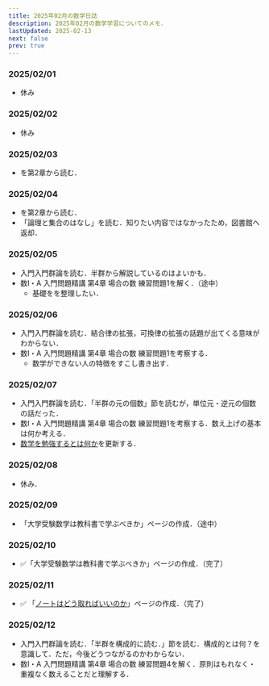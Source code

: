 ```yaml
---
title: 2025年02月の数学日誌
description: 2025年02月の数学学習についてのメモ．
lastUpdated: 2025-02-13
next: false
prev: true
---
```


### 2025/02/01
- 休み

### 2025/02/02
- 休み

### 2025/02/03
- <BookUnderstandingGroupsRingsAndFields />を第2章から読む．

### 2025/02/04
- <BookUnderstandingGroupsRingsAndFields />を第2章から読む．
- 「論理と集合のはなし」を読む．知りたい内容ではなかったため，図書館へ返却．

### 2025/02/05
- 入門入門群論を読む．半群から解説しているのはよいかも．
- 数Ⅰ・A 入門問題精講 第4章 場合の数 練習問題1を解く．（途中）
  - 基礎をを整理したい．

### 2025/02/06
- 入門入門群論を読む．結合律の拡張，可換律の拡張の話題が出てくる意味がわからない．
- 数Ⅰ・A 入門問題精講 第4章 場合の数 練習問題1を考察する．
  - 数学ができない人の特徴をすこし書き出す．

### 2025/02/07
- 入門入門群論を読む．「半群の元の個数」節を読むが，単位元・逆元の個数の話だった．
- 数Ⅰ・A 入門問題精講 第4章 場合の数 練習問題1を考察する．数え上げの基本は何か考える．
- [数学を勉強するとは何か](/other/0001_how_to_study_math/)を更新する．

### 2025/02/08
- 休み．

### 2025/02/09
- 「大学受験数学は教科書で学ぶべきか」ページの作成．（途中）

### 2025/02/10
- :white_check_mark:「大学受験数学は教科書で学ぶべきか」ページの作成．（完了）

### 2025/02/11
- :white_check_mark: 「[ノートはどう取ればいいのか](/other/0010_tips_for_taking_notes/)」ページの作成．（完了）

### 2025/02/12
- 入門入門群論を読む．「半群を構成的に読む．」節を読む．構成的とは何？を意識して．ただ，今後どうつながるのかわからない．
- 数Ⅰ・A 入門問題精講 第4章 場合の数 練習問題4を解く．原則はもれなく・重複なく数えることだと理解する．
